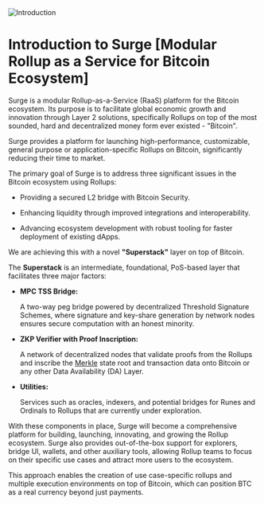 <img src="/assets/intro.png" alt="Introduction" />

# Introduction to Surge [Modular Rollup as a Service for Bitcoin Ecosystem]

Surge is a modular Rollup-as-a-Service (RaaS) platform for the Bitcoin ecosystem. Its purpose is to facilitate global economic growth and innovation through Layer 2 solutions, specifically Rollups on top of the most sounded, hard and decentralized money form ever existed - "Bitcoin".

Surge provides a platform for launching high-performance, customizable, general purpose or application-specific Rollups on Bitcoin, significantly reducing their time to market.

The primary goal of Surge is to address three significant issues in the Bitcoin ecosystem using Rollups:

- <p className="_list-paragraph">
    Providing a secured L2 bridge with Bitcoin Security.
  </p>
- <p className="_list-paragraph">
    Enhancing liquidity through improved integrations and interoperability.
  </p>
- <p className="_list-paragraph">
    Advancing ecosystem development with robust tooling for faster deployment of
    existing dApps.
  </p>

We are achieving this with a novel **"Superstack"** layer on top of Bitcoin.

The **Superstack** is an intermediate, foundational, PoS-based layer that facilitates three major factors:

- **MPC TSS Bridge:** <p className="_list-paragraph">A two-way peg bridge powered by decentralized Threshold Signature Schemes, where signature and key-share generation by network nodes ensures secure computation with an honest minority.</p>
- **ZKP Verifier with Proof Inscription:** <p className="_list-paragraph">A network of decentralized nodes that validate proofs from the Rollups and inscribe the [Merkle](https://en.wikipedia.org/wiki/Merkle_tree) state root and transaction data onto Bitcoin or any other Data Availability (DA) Layer.</p>
- **Utilities:** <p className="_list-paragraph">Services such as oracles, indexers, and potential bridges for Runes and Ordinals to Rollups that are currently under exploration.</p>

With these components in place, Surge will become a comprehensive platform for building, launching, innovating, and growing the Rollup ecosystem. Surge also provides out-of-the-box support for explorers, bridge UI, wallets, and other auxiliary tools, allowing Rollup teams to focus on their specific use cases and attract more users to the ecosystem.

This approach enables the creation of use case-specific rollups and multiple execution environments on top of Bitcoin, which can position BTC as a real currency beyond just payments.
